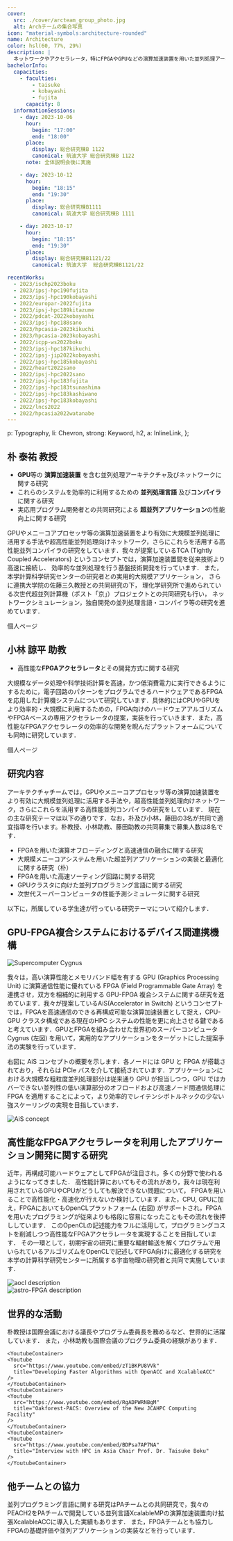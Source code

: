 ```yaml
---
cover:
  src: ./cover/arcteam_group_photo.jpg
  alt: Archチームの集合写真
icon: "material-symbols:architecture-rounded"
name: Architecture
color: hsl(60, 77%, 29%)
description: |
  ネットワークやアクセラレータ，特にFPGAやGPUなどの演算加速装置を用いた並列処理アーキテクチャとネットワークに関する研究を行っています
bachelorInfo:
  capacities:
    - faculties:
        - taisuke
        - kobayashi
        - fujita
      capacity: 8
  informationSessions:
    - day: 2023-10-06
      hour:
        begin: "17:00"
        end: "18:00"
      place:
        display: 総合研究棟B 1122
        canonical: 筑波大学 総合研究棟B 1122
      note: 全体説明会後に実施

    - day: 2023-10-12
      hour:
        begin: "18:15"
        end: "19:30"
      place:
        display: 総合研究棟B1111
        canonical: 筑波大学 総合研究棟B 1111

    - day: 2023-10-17
      hour:
        begin: "18:15"
        end: "19:30"
      place:
        display: 総合研究棟B1121/22
        canonical: 筑波大学  総合研究棟B1121/22

recentWorks:
  - 2023/ischp2023boku
  - 2023/ipsj-hpc190fujita
  - 2023/ipsj-hpc190kobayashi
  - 2022/europar-2022fujita
  - 2023/ipsj-hpc189kitazume
  - 2022/pdcat-2022kobayashi
  - 2023/ipsj-hpc188sano
  - 2023/hpcasia-2023kikuchi
  - 2023/hpcasia-2023kobayashi
  - 2022/icpp-ws2022boku
  - 2023/ipsj-hpc187kikuchi
  - 2022/ipsj-jip2022kobayashi
  - 2022/ipsj-hpc185kobayashi
  - 2022/heart2022sano
  - 2022/ipsj-hpc2022sano
  - 2022/ipsj-hpc183fujita
  - 2022/ipsj-hpc183tsunashima
  - 2022/ipsj-hpc183kashiwano
  - 2022/ipsj-hpc183kobayashi
  - 2022/lncs2022
  - 2022/hpcasia2022watanabe
---
```



  p: Typography,
  li: Chevron,
  strong: Keyword,
  h2,
  a: InlineLink,
};

## 朴 泰祐 教授

- **GPU**等の **演算加速装置** を含む並列処理アーキテクチャ及びネットワークに関する研究
- これらのシステムを効率的に利用するための **並列処理言語** 及び**コンパイラ**に関する研究
- 実応用プログラム開発者との共同研究による **超並列アプリケーション**の性能向上に関する研究

GPUやメニーコアプロセッサ等の演算加速装置をより有効に大規模並列処理に活用する手法や超高性能並列処理向けネットワーク，さらにこれらを活用する高性能並列コンパイラの研究をしています．我々が提案しているTCA
(Tightly Coupled Accelerators)
というコンセプトでは，演算加速装置間を従来技術より高速に接続し、
効率的な並列処理を行う基盤技術開発を行っています．
また，本学計算科学研究センターの研究者との実用的大規模アプリケーション，
さらに連携大学院の佐藤三久教授との共同研究の下，
理化学研究所で進められている次世代超並列計算機（ポスト「京」）プロジェクトとの共同研究も行い，
ネットワークシミュレーション，独自開発の並列処理言語・コンパイラ等の研究を進めています．

<ReadMoreLink href="https://www.hpcs.cs.tsukuba.ac.jp/~taisuke/">
  個人ページ
</ReadMoreLink>

## 小林 諒平 助教

- 高性能な**FPGAアクセラレータ**とその開発方式に関する研究

大規模なデータ処理や科学技術計算を高速，かつ低消費電力に実行できるようにするために，電子回路のパターンをプログラムできるハードウェアであるFPGAを応用した計算機システムについて研究しています．具体的にはCPUやGPUをより効率的・大規模に利用するための，FPGA向けのハードウェアアルゴリズムやFPGAベースの専用アクセラレータの提案，実装を行っていきます．また，高性能なFPGAアクセラレータの効率的な開発を睨んだプラットフォームについても同時に研究しています．

<ReadMoreLink href="https://sites.google.com/site/ryokbya/">
  個人ページ
</ReadMoreLink>

## 研究内容

アーキテクチャチームでは，GPUやメニーコアプロセッサ等の演算加速装置をより有効に大規模並列処理に活用する手法や，超高性能並列処理向けネットワーク，さらにこれらを活用する高性能並列コンパイラの研究をしています．
現在の主な研究テーマは以下の通りです．なお，朴及び小林，藤田の3名が共同で適宜指導を行います。朴教授、小林助教、藤田助教の共同募集で募集人数は8名です．

- FPGAを用いた演算オフローディングと高速通信の融合に関する研究
- 大規模メニーコアシステムを用いた超並列アプリケーションの実装と最適化に関する研究（朴）
- FPGAを用いた高速ソーティング回路に関する研究
- GPUクラスタに向けた並列プログラミング言語に関する研究
- 次世代スーパーコンピュータの性能予測シミュレータに関する研究

以下に，所属している学生達が行っている研究テーマについて紹介します．

## GPU-FPGA複合システムにおけるデバイス間連携機構

<HStack template="40% 1fr">

<div class="img-container">
  <Image src={cygnus} alt="Supercomputer Cygnus" />
</div>

我々は，高い演算性能とメモリバンド幅を有する GPU (Graphics Processing Unit)
に演算通信性能に優れている FPGA (Field Programmable Gate Array)
を連携させ，双方を相補的に利用する GPU-FPGA
複合システムに関する研究を進めています．我々が提案しているAiS(Accelerator in
Switch)
というコンセプトでは，FPGAを高速通信のできる再構成可能な演算加速装置として捉え，CPU-GPU
クラスタ構成である現在のHPC
システムの性能を更に向上させる鍵であると考えています．GPUとFPGAを組み合わせた世界初のスーパーコンピュータCygnus
(左図)
を用いて，実用的なアプリケーションをターゲットにした提案手法の実験を行っています．

</HStack>

<HStack template="1fr 40%">

右図に AiS コンセプトの概要を示します．各ノードには GPU と FPGA
が搭載されており，それらは PCIe
バスを介して接続されています．アプリケーションにおける大規模な粗粒度並列処理部分は従来通り
GPU が担当しつつ，GPU
ではカバーできない並列性の低い演算部分のオフロードおよび高速ノード間通信処理に
FPGA
を適用することによって，より効率的でレイテンシボトルネックの少ない強スケーリングの実現を目指しています．

<div class="img-container">
  <Image src={aisConcept} alt="AiS concept" />
</div>

</HStack>

## 高性能なFPGAアクセラレータを利用したアプリケーション開発に関する研究

<HStack template="60% 1fr">

近年，再構成可能ハードウェアとしてFPGAが注目され，多くの分野で使われるようになってきました．
高性能計算においてもその流れがあり，我々は現在利用されているGPUやCPUがどうしても解決できない問題について，
FPGAを用いることで高性能化・高速化が行えないか検討しています．また，CPU,
GPUに加え，FPGAにおいてもOpenCLプラットフォーム (右図)
がサポートされ，FPGAを用いたプログラミングが従来よりも格段に容易になったこともその流れを後押ししています．
このOpenCLの記述能力をフルに活用して，プログラミングコストを削減しつつ高性能なFPGAアクセラレータを実現することを目指しています．
その一環として，初期宇宙の研究に重要な輻射輸送を解くプログラムで用いられているアルゴリズムをOpenCLで記述してFPGA向けに最適化する研究を本学の計算科学研究センターに所属する宇宙物理の研究者と共同で実施しています．

<VStack template="1fr 1fr">
  <div class="img-container">
    <Image src={aocl} alt="aocl description" />
  </div>
  <div class="img-container">
    <Image src={astroFpga} alt="astro-FPGA description" />
  </div>
</VStack>

</HStack>

## 世界的な活動

朴教授は国際会議における議長やプログラム委員長を務めるなど、世界的に活躍しています．
また，小林助教も国際会議のプログラム委員の経験があります．

<Box mode="v" p="1rem">
  <VStack template="1fr 1fr 1fr">

    <YoutubeContainer>
    <Youtube
      src="https://www.youtube.com/embed/zT1BKPU8VVk"
      title="Developing Faster Algorithms with OpenACC and XcalableACC"
    />
    </YoutubeContainer>
    <YoutubeContainer>
    <Youtube
      src="https://www.youtube.com/embed/RgADPWRNBgM"
      title="Oakforest-PACS: Overview of the New JCAHPC Computing Facility"
    />
    </YoutubeContainer>
    <YoutubeContainer>
    <Youtube
      src="https://www.youtube.com/embed/BDPsa7AP7NA"
      title="Interview with HPC in Asia Chair Prof. Dr. Taisuke Boku"
    />
    </YoutubeContainer>

  </VStack>
</Box>

## 他チームとの協力

並列プログラミング言語に関する研究はPAチームとの共同研究で，我々のPEACH2をPAチームで開発している並列言語XcalableMPの演算加速装置向け拡張XcalableACCに導入した実績もあります．
また，FPGAチームとも協力しFPGAの基礎評価や並列アプリケーションの実装などを行っています．
